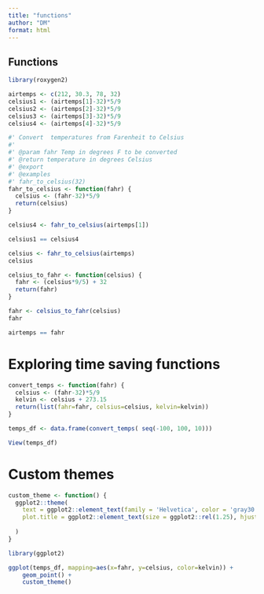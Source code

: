 ```yaml
---
title: "functions"
author: "DM"
format: html
---
```


## Functions

```r
library(roxygen2)
```


```r
airtemps <- c(212, 30.3, 78, 32)
celsius1 <- (airtemps[1]-32)*5/9
celsius2 <- (airtemps[2]-32)*5/9
celsius3 <- (airtemps[3]-32)*5/9
celsius4 <- (airtemps[4]-32)*5/9
```

```r
#' Convert  temperatures from Farenheit to Celsius
#' 
#' @param fahr Temp in degrees F to be converted
#' @return temperature in degrees Celsius
#' @export
#' @examples
#' fahr_to_celsius(32)
fahr_to_celsius <- function(fahr) {
  celsius <- (fahr-32)*5/9
  return(celsius)
}

celsius4 <- fahr_to_celsius(airtemps[1])
```

```r
celsius1 == celsius4
```

```r
celsius <- fahr_to_celsius(airtemps)
celsius
```

```r
celsius_to_fahr <- function(celsius) {
  fahr <- (celsius*9/5) + 32
  return(fahr)
}
```

```r
fahr <- celsius_to_fahr(celsius)
fahr

airtemps == fahr
```

# Exploring time saving functions

```r
convert_temps <- function(fahr) {
  celsius <- (fahr-32)*5/9
  kelvin <- celsius + 273.15
  return(list(fahr=fahr, celsius=celsius, kelvin=kelvin))
}

temps_df <- data.frame(convert_temps( seq(-100, 100, 10)))

View(temps_df)
```



# Custom themes

```r
custom_theme <- function() {
  ggplot2::theme(
    text = ggplot2::element_text(family = 'Helvetica', color = 'gray30', size = 6),
    plot.title = ggplot2::element_text(size = ggplot2::rel(1.25), hjust = 0.5, face = 'bold')
    
  )
}


```




```r
library(ggplot2)

ggplot(temps_df, mapping=aes(x=fahr, y=celsius, color=kelvin)) +
    geom_point() +
    custom_theme()
```

